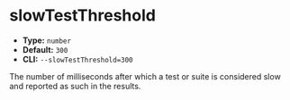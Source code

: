 # slowTestThreshold

- **Type:** `number`
- **Default:** `300`
- **CLI:** `--slowTestThreshold=300`

The number of milliseconds after which a test or suite is considered slow and reported as such in the results.
